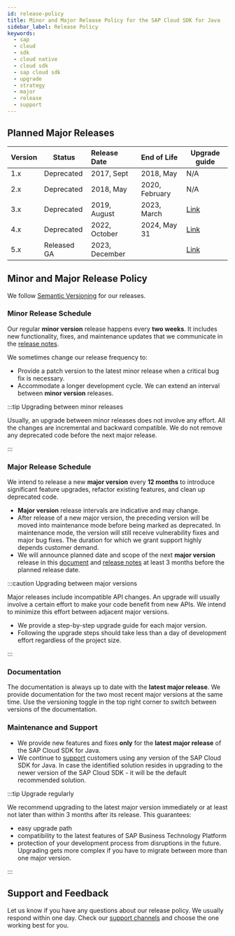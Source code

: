 ```yaml
---
id: release-policy
title: Minor and Major Release Policy for the SAP Cloud SDK for Java
sidebar_label: Release Policy
keywords:
  - sap
  - cloud
  - sdk
  - cloud native
  - cloud sdk
  - sap cloud sdk
  - upgrade
  - strategy
  - major
  - release
  - support
---
```



## Planned Major Releases

| Version | Status      | Release Date   | End of Life    | Upgrade guide                                                        |
| :------ | ----------- | :------------- | :------------- | -------------------------------------------------------------------- |
| 1.x     | Deprecated  | 2017, Sept     | 2018, May      | N/A                                                                  |
| 2.x     | Deprecated  | 2018, May      | 2020, February | N/A                                                                  |
| 3.x     | Deprecated  | 2019, August   | 2023, March    | [Link](https://developers.sap.com/tutorials/s4sdk-migration-v3.html) |
| 4.x     | Deprecated  | 2022, October  | 2024, May 31   | [Link](/docs/java/v4/guides/4.0-upgrade)                             |
| 5.x     | Released GA | 2023, December |                | [Link](/docs/java/guides/5.0-upgrade-steps)                          |

## Minor and Major Release Policy

We follow [Semantic Versioning](https://semver.org/) for our releases.

### Minor Release Schedule

Our regular **minor version** release happens every **two weeks**.
It includes new functionality, fixes, and maintenance updates that we communicate in the [release notes](./release-notes.mdx).

We sometimes change our release frequency to:

- Provide a patch version to the latest minor release when a critical bug fix is necessary.
- Accommodate a longer development cycle.
  We can extend an interval between **minor version** releases.

:::tip Upgrading between minor releases

Usually, an upgrade between minor releases does not involve any effort.
All the changes are incremental and backward compatible.
We do not remove any deprecated code before the next major release.

:::

### Major Release Schedule

We intend to release a new **major version** every **12 months** to introduce significant feature upgrades, refactor existing features, and clean up deprecated code.

- **Major version** release intervals are indicative and may change.
- After release of a new major version, the preceding version will be moved into maintenance mode before being marked as deprecated.
  In maintenance mode, the version will still receive vulnerability fixes and major bug fixes.
  The duration for which we grant support highly depends customer demand.
- We will announce planned date and scope of the next **major version** release in this [document](#planned-major-release-schedule) and [release notes](./release-notes.mdx) at least 3 months before the planned release date.

:::caution Upgrading between major versions

Major releases include incompatible API changes.
An upgrade will usually involve a certain effort to make your code benefit from new APIs.
We intend to minimize this effort between adjacent major versions.

- We provide a step-by-step upgrade guide for each major version.
- Following the upgrade steps should take less than a day of development effort regardless of the project size.

:::

### Documentation

The documentation is always up to date with the **latest major release**.
We provide documentation for the two most recent major versions at the same time.
Use the versioning toggle in the top right corner to switch between versions of the documentation.

### Maintenance and Support

- We provide new features and fixes **only** for the **latest major release** of the SAP Cloud SDK for Java.
- We continue to [support](/docs/overview/get-support) customers using any version of the SAP Cloud SDK for Java.
  In case the identified solution resides in upgrading to the newer version of the SAP Cloud SDK - it will be the default recommended solution.

:::tip Upgrade regularly

We recommend upgrading to the latest major version immediately or at least not later than within 3 months after its release.
This guarantees:

- easy upgrade path
- compatibility to the latest features of SAP Business Technology Platform
- protection of your development process from disruptions in the future.
  Upgrading gets more complex if you have to migrate between more than one major version.

:::

## Support and Feedback

Let us know if you have any questions about our release policy.
We usually respond within one day.
Check our [support channels](/docs/overview/get-support) and choose the one working best for you.
